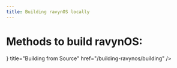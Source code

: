 ```yaml
---
title: Building ravynOS locally
---
```



# Methods to build ravynOS:


<Cards>
  <Card
    icon={<SourceIcon />}
    title="Building from Source"
    href="/building-ravynos/building"
  />
</Cards>

